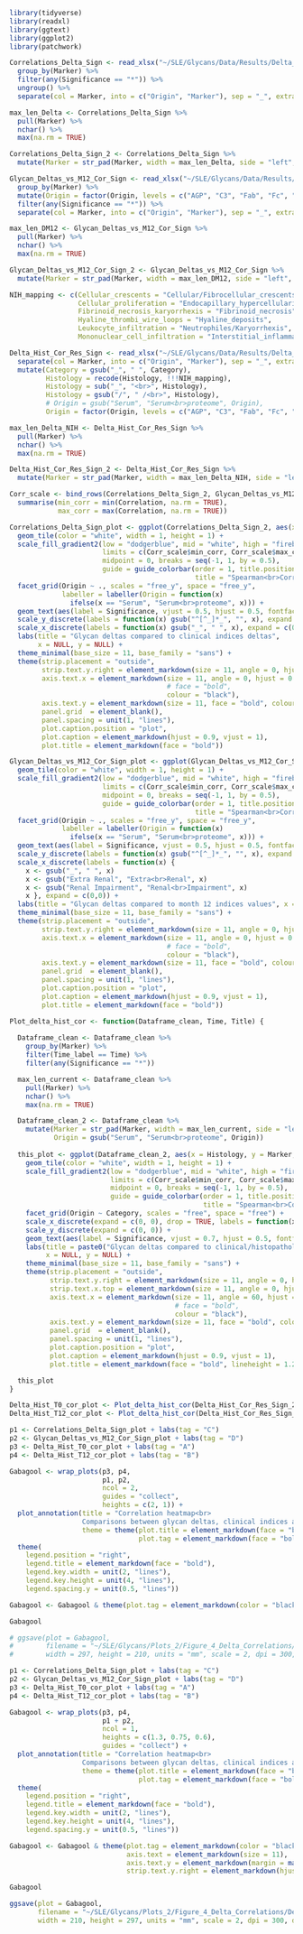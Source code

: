 ```r

library(tidyverse)
library(readxl)
library(ggtext)
library(ggplot2)
library(patchwork)

```

```r

Correlations_Delta_Sign <- read_xlsx("~/SLE/Glycans/Data/Results/Delta_Correlations/Marker_Delta_Indices_Correlation.xlsx") %>% 
  group_by(Marker) %>% 
  filter(any(Significance == "*")) %>% 
  ungroup() %>% 
  separate(col = Marker, into = c("Origin", "Marker"), sep = "_", extra = "merge", fill = "right")

max_len_Delta <- Correlations_Delta_Sign %>%
  pull(Marker) %>%
  nchar() %>%
  max(na.rm = TRUE)

Correlations_Delta_Sign_2 <- Correlations_Delta_Sign %>% 
  mutate(Marker = str_pad(Marker, width = max_len_Delta, side = "left", pad = "\u00A0")) 

```


```r

Glycan_Deltas_vs_M12_Cor_Sign <- read_xlsx("~/SLE/Glycans/Data/Results/Delta_Correlations/Marker_Delta_Indices_T12_Correlation.xlsx") %>% 
  group_by(Marker) %>% 
  mutate(Origin = factor(Origin, levels = c("AGP", "C3", "Fab", "Fc", "IgG", "Serum"))) %>% 
  filter(any(Significance == "*")) %>% 
  separate(col = Marker, into = c("Origin", "Marker"), sep = "_", extra = "merge", fill = "right")

max_len_DM12 <- Glycan_Deltas_vs_M12_Cor_Sign %>%
  pull(Marker) %>%
  nchar() %>%
  max(na.rm = TRUE)

Glycan_Deltas_vs_M12_Cor_Sign_2 <- Glycan_Deltas_vs_M12_Cor_Sign %>% 
  mutate(Marker = str_pad(Marker, width = max_len_DM12, side = "left", pad = "\u00A0")) 

```

```r

NIH_mapping <- c(Cellular_crescents = "Cellular/Fibrocellular_crescents",
                 Cellular_proliferation = "Endocapillary_hypercellularity",
                 Fibrinoid_necrosis_karyorrhexis = "Fibrinoid_necrosis",
                 Hyaline_thrombi_wire_loops = "Hyaline_deposits",
                 Leukocyte_infiltration = "Neutrophiles/Karyorrhexis",
                 Mononuclear_cell_infiltration = "Interstitial_inflammation")

Delta_Hist_Cor_Res_Sign <- read_xlsx("~/SLE/Glycans/Data/Results/Delta_Correlations/Marker_Delta_Hist_Correlation.xlsx") %>% 
  separate(col = Marker, into = c("Origin", "Marker"), sep = "_", extra = "merge", fill = "right") %>% 
  mutate(Category = gsub("_", " ", Category), 
         Histology = recode(Histology, !!!NIH_mapping), 
         Histology = sub("_", "<br>", Histology), 
         Histology = gsub("/", " /<br>", Histology),
         # Origin = gsub("Serum", "Serum<br>proteome", Origin),
         Origin = factor(Origin, levels = c("AGP", "C3", "Fab", "Fc", "IgG", "Serum")))

max_len_Delta_NIH <- Delta_Hist_Cor_Res_Sign %>%
  pull(Marker) %>%
  nchar() %>%
  max(na.rm = TRUE)

Delta_Hist_Cor_Res_Sign_2 <- Delta_Hist_Cor_Res_Sign %>% 
  mutate(Marker = str_pad(Marker, width = max_len_Delta_NIH, side = "left", pad = "\u00A0")) 

```

```r

Corr_scale <- bind_rows(Correlations_Delta_Sign_2, Glycan_Deltas_vs_M12_Cor_Sign_2, Delta_Hist_Cor_Res_Sign_2) %>%
  summarise(min_corr = min(Correlation, na.rm = TRUE),
            max_corr = max(Correlation, na.rm = TRUE))

```

```r

Correlations_Delta_Sign_plot <- ggplot(Correlations_Delta_Sign_2, aes(x = Comparator, y = Marker, fill = Correlation)) +
  geom_tile(color = "white", width = 1, height = 1) +
  scale_fill_gradient2(low = "dodgerblue", mid = "white", high = "firebrick", 
                       limits = c(Corr_scale$min_corr, Corr_scale$max_corr),
                       midpoint = 0, breaks = seq(-1, 1, by = 0.5), 
                       guide = guide_colorbar(order = 1, title.position = "top", title.hjust = 0, 
                                              title = "Spearman<br>Correlation", title.theme = element_markdown(face = "bold"))) +
  facet_grid(Origin ~ ., scales = "free_y", space = "free_y", 
             labeller = labeller(Origin = function(x) 
               ifelse(x == "Serum", "Serum<br>proteome", x))) +
  geom_text(aes(label = Significance, vjust = 0.5, hjust = 0.5, fontface = "bold")) +
  scale_y_discrete(labels = function(x) gsub("^[^_]*_", "", x), expand = c(0,0)) +
  scale_x_discrete(labels = function(x) gsub("_", " ", x), expand = c(0,0)) +
  labs(title = "Glycan deltas compared to clinical indices deltas", 
       x = NULL, y = NULL) +
  theme_minimal(base_size = 11, base_family = "sans") +
  theme(strip.placement = "outside",
        strip.text.y.right = element_markdown(size = 11, angle = 0, hjust = 0, vjust = 0.5, face  = "bold", margin = margin(l = 10)),
        axis.text.x = element_markdown(size = 11, angle = 0, hjust = 0.5, 
                                       # face = "bold", 
                                       colour = "black"), 
        axis.text.y = element_markdown(size = 11, face = "bold", colour = "black"),
        panel.grid  = element_blank(), 
        panel.spacing = unit(1, "lines"), 
        plot.caption.position = "plot", 
        plot.caption = element_markdown(hjust = 0.9, vjust = 1),
        plot.title = element_markdown(face = "bold"))

```


```r

Glycan_Deltas_vs_M12_Cor_Sign_plot <- ggplot(Glycan_Deltas_vs_M12_Cor_Sign_2, aes(x = Comparator, y = Marker, fill = Correlation)) +
  geom_tile(color = "white", width = 1, height = 1) +
  scale_fill_gradient2(low = "dodgerblue", mid = "white", high = "firebrick", 
                       limits = c(Corr_scale$min_corr, Corr_scale$max_corr),
                       midpoint = 0, breaks = seq(-1, 1, by = 0.5), 
                       guide = guide_colorbar(order = 1, title.position = "top", title.hjust = 0, 
                                              title = "Spearman<br>Correlation", title.theme = element_markdown(face = "bold"))) +
  facet_grid(Origin ~ ., scales = "free_y", space = "free_y", 
             labeller = labeller(Origin = function(x) 
               ifelse(x == "Serum", "Serum<br>proteome", x))) +
  geom_text(aes(label = Significance, vjust = 0.5, hjust = 0.5, fontface = "bold")) +
  scale_y_discrete(labels = function(x) gsub("^[^_]*_", "", x), expand = c(0,0)) +
  scale_x_discrete(labels = function(x) {
    x <- gsub("_", " ", x)
    x <- gsub("Extra Renal", "Extra<br>Renal", x)
    x <- gsub("Renal Impairment", "Renal<br>Impairment", x)
    x }, expand = c(0,0)) +
  labs(title = "Glycan deltas compared to month 12 indices values", x = NULL, y = NULL) +
  theme_minimal(base_size = 11, base_family = "sans") +
  theme(strip.placement = "outside",
        strip.text.y.right = element_markdown(size = 11, angle = 0, hjust = 0, vjust = 0.5, face  = "bold", margin = margin(l = 10)),
        axis.text.x = element_markdown(size = 11, angle = 0, hjust = 0.5, 
                                       # face = "bold",
                                       colour = "black"), 
        axis.text.y = element_markdown(size = 11, face = "bold", colour = "black"),
        panel.grid  = element_blank(), 
        panel.spacing = unit(1, "lines"), 
        plot.caption.position = "plot", 
        plot.caption = element_markdown(hjust = 0.9, vjust = 1),
        plot.title = element_markdown(face = "bold"))

```



```r

Plot_delta_hist_cor <- function(Dataframe_clean, Time, Title) {
  
  Dataframe_clean <- Dataframe_clean %>% 
    group_by(Marker) %>% 
    filter(Time_label == Time) %>% 
    filter(any(Significance == "*")) 

  max_len_current <- Dataframe_clean %>%
    pull(Marker) %>%
    nchar() %>%
    max(na.rm = TRUE)

  Dataframe_clean_2 <- Dataframe_clean %>%
    mutate(Marker = str_pad(Marker, width = max_len_current, side = "left", pad = "\u00A0"), 
           Origin = gsub("Serum", "Serum<br>proteome", Origin))
  
  this_plot <- ggplot(Dataframe_clean_2, aes(x = Histology, y = Marker, fill = Correlation)) +
    geom_tile(color = "white", width = 1, height = 1) +
    scale_fill_gradient2(low = "dodgerblue", mid = "white", high = "firebrick", 
                         limits = c(Corr_scale$min_corr, Corr_scale$max_corr),
                         midpoint = 0, breaks = seq(-1, 1, by = 0.5), 
                         guide = guide_colorbar(order = 1, title.position = "top", title.hjust = 0, 
                                                title = "Spearman<br>Correlation", title.theme = element_markdown(face = "bold"))) +
    facet_grid(Origin ~ Category, scales = "free", space = "free") +
    scale_x_discrete(expand = c(0, 0), drop = TRUE, labels = function(x) str_wrap(x, width = 6)) +
    scale_y_discrete(expand = c(0, 0)) +
    geom_text(aes(label = Significance, vjust = 0.7, hjust = 0.5, fontface = "bold")) +
    labs(title = paste0("Glycan deltas compared to clinical/histopathological ", Title , " values"), 
         x = NULL, y = NULL) +
    theme_minimal(base_size = 11, base_family = "sans") +
    theme(strip.placement = "outside",
          strip.text.y.right = element_markdown(size = 11, angle = 0, hjust = 0.5, vjust = 0.5, face  = "bold"),
          strip.text.x.top = element_markdown(size = 11, angle = 0, hjust = 0.5, vjust = 0.5, face  = "bold"),
          axis.text.x = element_markdown(size = 11, angle = 60, hjust = 1, vjust = 1, 
                                         # face = "bold", 
                                         colour = "black"), 
          axis.text.y = element_markdown(size = 11, face = "bold", colour = "black"),
          panel.grid  = element_blank(), 
          panel.spacing = unit(1, "lines"), 
          plot.caption.position = "plot", 
          plot.caption = element_markdown(hjust = 0.9, vjust = 1),
          plot.title = element_markdown(face = "bold", lineheight = 1.2))

  this_plot
}

Delta_Hist_T0_cor_plot <- Plot_delta_hist_cor(Delta_Hist_Cor_Res_Sign_2, 0, "baseline")
Delta_Hist_T12_cor_plot <- Plot_delta_hist_cor(Delta_Hist_Cor_Res_Sign_2, 12, "month 12")

```

```r

p1 <- Correlations_Delta_Sign_plot + labs(tag = "C")
p2 <- Glycan_Deltas_vs_M12_Cor_Sign_plot + labs(tag = "D")
p3 <- Delta_Hist_T0_cor_plot + labs(tag = "A")
p4 <- Delta_Hist_T12_cor_plot + labs(tag = "B")

Gabagool <- wrap_plots(p3, p4, 
                       p1, p2, 
                       ncol = 2, 
                       guides = "collect", 
                       heights = c(2, 1)) +
  plot_annotation(title = "Correlation heatmap<br>
                  Comparisons between glycan deltas, clinical indices and clinical/histopathological values", 
                  theme = theme(plot.title = element_markdown(face = "bold", size = 23, hjust = 0.5),
                                plot.tag = element_markdown(face = "bold", size = 16))) &
  theme(
    legend.position = "right",
    legend.title = element_markdown(face = "bold"),
    legend.key.width = unit(2, "lines"),
    legend.key.height = unit(4, "lines"),    
    legend.spacing.y = unit(0.5, "lines"))

Gabagool <- Gabagool & theme(plot.tag = element_markdown(color = "black", face = "bold", size = 30))

Gabagool

# ggsave(plot = Gabagool, 
#        filename = "~/SLE/Glycans/Plots_2/Figure_4_Delta_Correlations/Delta_Corr_Combined.jpeg",
#        width = 297, height = 210, units = "mm", scale = 2, dpi = 300, device = "jpeg")

```

```r

p1 <- Correlations_Delta_Sign_plot + labs(tag = "C")
p2 <- Glycan_Deltas_vs_M12_Cor_Sign_plot + labs(tag = "D")
p3 <- Delta_Hist_T0_cor_plot + labs(tag = "A")
p4 <- Delta_Hist_T12_cor_plot + labs(tag = "B")

Gabagool <- wrap_plots(p3, p4, 
                       p1 + p2, 
                       ncol = 1, 
                       heights = c(1.3, 0.75, 0.6),
                       guides = "collect") +
  plot_annotation(title = "Correlation heatmap<br>
                  Comparisons between glycan deltas, clinical indices and clinical/histopathological values", 
                  theme = theme(plot.title = element_markdown(face = "bold", size = 23, hjust = 0),
                                plot.tag = element_markdown(face = "bold", size = 16))) &
  theme(
    legend.position = "right",
    legend.title = element_markdown(face = "bold"),
    legend.key.width = unit(2, "lines"),
    legend.key.height = unit(4, "lines"),    
    legend.spacing.y = unit(0.5, "lines"))

Gabagool <- Gabagool & theme(plot.tag = element_markdown(color = "black", face = "bold", size = 30), 
                             axis.text = element_markdown(size = 11), 
                             axis.text.y = element_markdown(margin = margin(5)),
                             strip.text.y.right = element_markdown(hjust = 0, vjust = 0.5))

Gabagool

ggsave(plot = Gabagool,
       filename = "~/SLE/Glycans/Plots_2/Figure_4_Delta_Correlations/Delta_Corr_Combined_A4.jpeg",
       width = 210, height = 297, units = "mm", scale = 2, dpi = 300, device = "jpeg")

```
